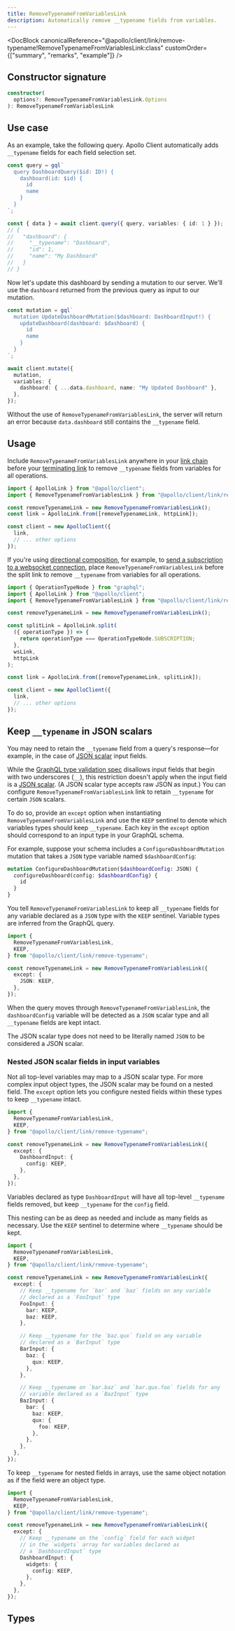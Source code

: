 ```yaml
---
title: RemoveTypenameFromVariablesLink
description: Automatically remove __typename fields from variables.
---
```


<DocBlock
  canonicalReference="@apollo/client/link/remove-typename!RemoveTypenameFromVariablesLink:class"
  customOrder={["summary", "remarks", "example"]}
/>

## Constructor signature

```ts
constructor(
  options?: RemoveTypenameFromVariablesLink.Options
): RemoveTypenameFromVariablesLink
```

## Use case

As an example, take the following query. Apollo Client automatically adds `__typename` fields for each field selection set.

```ts
const query = gql`
  query DashboardQuery($id: ID!) {
    dashboard(id: $id) {
      id
      name
    }
  }
`;

const { data } = await client.query({ query, variables: { id: 1 } });
// {
//   "dashboard": {
//     "__typename": "Dashboard",
//     "id": 1,
//     "name": "My Dashboard"
//   }
// }
```

Now let's update this dashboard by sending a mutation to our server. We'll use the `dashboard` returned from the previous query as input to our mutation.

```ts
const mutation = gql`
  mutation UpdateDashboardMutation($dashboard: DashboardInput!) {
    updateDashboard(dashboard: $dashboard) {
      id
      name
    }
  }
`;

await client.mutate({
  mutation,
  variables: {
    dashboard: { ...data.dashboard, name: "My Updated Dashboard" },
  },
});
```

Without the use of `RemoveTypenameFromVariablesLink`, the server will return an error because `data.dashboard` still contains the `__typename` field.

## Usage

Include `RemoveTypenameFromVariablesLink` anywhere in your [link chain](./introduction/#composing-a-link-chain) before your [terminating link](./introduction#the-terminating-link)
to remove `__typename` fields from variables for all operations.

```ts
import { ApolloLink } from "@apollo/client";
import { RemoveTypenameFromVariablesLink } from "@apollo/client/link/remove-typename";

const removeTypenameLink = new RemoveTypenameFromVariablesLink();
const link = ApolloLink.from([removeTypenameLink, httpLink]);

const client = new ApolloClient({
  link,
  // ... other options
});
```

If you're using [directional composition](/react/api/link/introduction#directional-composition),
for example, to [send a subscription to a websocket connection](/react/data/subscriptions#3-split-communication-by-operation-recommended),
place `RemoveTypenameFromVariablesLink` before the split link to remove `__typename` from variables for all operations.

```ts
import { OperationTypeNode } from "graphql";
import { ApolloLink } from "@apollo/client";
import { RemoveTypenameFromVariablesLink } from "@apollo/client/link/remove-typename";

const removeTypenameLink = new RemoveTypenameFromVariablesLink();

const splitLink = ApolloLink.split(
  ({ operationType }) => {
    return operationType === OperationTypeNode.SUBSCRIPTION;
  },
  wsLink,
  httpLink
);

const link = ApolloLink.from([removeTypenameLink, splitLink]);

const client = new ApolloClient({
  link,
  // ... other options
});
```

## Keep `__typename` in JSON scalars

You may need to retain the `__typename` field from a query's response—for example, in the case of [JSON scalar](https://github.com/taion/graphql-type-json) input fields.

While the [GraphQL type validation spec](https://spec.graphql.org/October2021/#sec-Input-Objects.Type-Validation) disallows input fields that begin with two underscores (`__`), this restriction doesn't apply when the input field is a [JSON scalar](https://github.com/taion/graphql-type-json). (A JSON scalar type accepts raw JSON as input.) You can configure `RemoveTypenameFromVariablesLink` link to retain `__typename` for certain `JSON` scalars.

To do so, provide an `except` option when instantiating `RemoveTypenameFromVariablesLink` and use the `KEEP` sentinel to denote which variables types should keep `__typename`. Each key in the `except` option should correspond to an input type in your GraphQL schema.

For example, suppose your schema includes a `ConfigureDashboardMutation` mutation that takes a `JSON` type variable named `$dashboardConfig`:

```graphql
mutation ConfigureDashboardMutation($dashboardConfig: JSON) {
  configureDashboard(config: $dashboardConfig) {
    id
  }
}
```

You tell `RemoveTypenameFromVariablesLink` to keep all `__typename` fields for any variable declared as a `JSON` type with the `KEEP` sentinel. Variable types are inferred from the GraphQL query.

```ts
import {
  RemoveTypenameFromVariablesLink,
  KEEP,
} from "@apollo/client/link/remove-typename";

const removeTypenameLink = new RemoveTypenameFromVariablesLink({
  except: {
    JSON: KEEP,
  },
});
```

When the query moves through `RemoveTypenameFromVariablesLink`, the `dashboardConfig` variable will be detected as a `JSON` scalar type and all `__typename` fields are kept intact.

<Note>

The JSON scalar type does not need to be literally named `JSON` to be considered a JSON scalar.

</Note>

### Nested JSON scalar fields in input variables

Not all top-level variables may map to a JSON scalar type. For more complex input object types, the JSON scalar may be found on a nested field. The `except` option lets you configure nested fields within these types to keep `__typename` intact.

```ts
import {
  RemoveTypenameFromVariablesLink,
  KEEP,
} from "@apollo/client/link/remove-typename";

const removeTypenameLink = new RemoveTypenameFromVariablesLink({
  except: {
    DashboardInput: {
      config: KEEP,
    },
  },
});
```

Variables declared as type `DashboardInput` will have all top-level `__typename` fields removed, but keep `__typename` for the `config` field.

This nesting can be as deep as needed and include as many fields as necessary. Use the `KEEP` sentinel to determine where `__typename` should be kept.

```ts
import {
  RemoveTypenameFromVariablesLink,
  KEEP,
} from "@apollo/client/link/remove-typename";

const removeTypenameLink = new RemoveTypenameFromVariablesLink({
  except: {
    // Keep __typename for `bar` and `baz` fields on any variable
    // declared as a `FooInput` type
    FooInput: {
      bar: KEEP,
      baz: KEEP,
    },

    // Keep __typename for the `baz.qux` field on any variable
    // declared as a `BarInput` type
    BarInput: {
      baz: {
        qux: KEEP,
      },
    },

    // Keep __typename on `bar.baz` and `bar.qux.foo` fields for any
    // variable declared as a `BazInput` type
    BazInput: {
      bar: {
        baz: KEEP,
        qux: {
          foo: KEEP,
        },
      },
    },
  },
});
```

To keep `__typename` for nested fields in arrays, use the same object notation as if the field were an object type.

```ts
import {
  RemoveTypenameFromVariablesLink,
  KEEP,
} from "@apollo/client/link/remove-typename";

const removeTypenameLink = new RemoveTypenameFromVariablesLink({
  except: {
    // Keep __typename on the `config` field for each widget
    // in the `widgets` array for variables declared as
    // a `DashboardInput` type
    DashboardInput: {
      widgets: {
        config: KEEP,
      },
    },
  },
});
```

## Types

<InterfaceDetails
  canonicalReference="@apollo/client/link/remove-typename!RemoveTypenameFromVariablesOptions:interface"
  headingLevel={3}
  displayName="RemoveTypenameFromVariablesLink.Options"
/>
